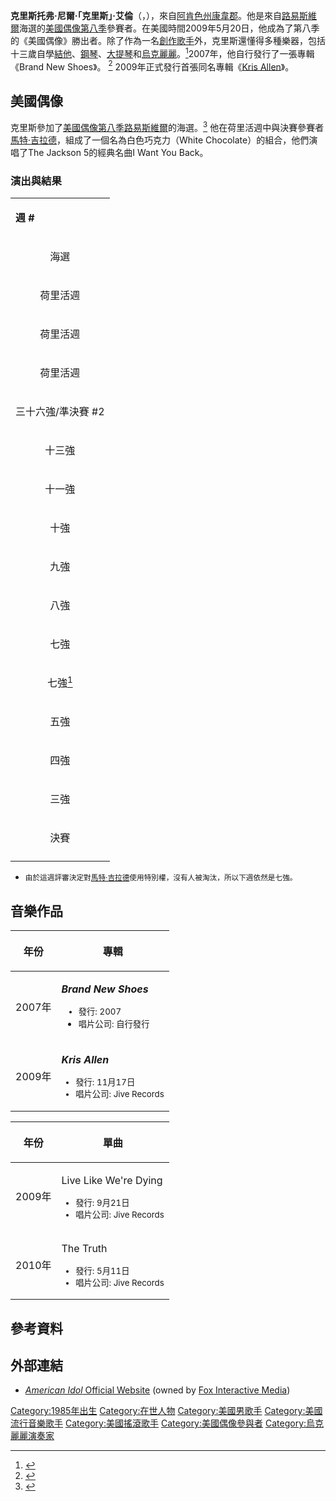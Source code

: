 {{Infobox musical artist 
| Name = 克里斯·艾倫<br />{{lang|en|Kris Allen}}
| Img = Kris Allen in New York City.jpg
| birth_date          = {{birth date and age|mf=yes|1985|6|21}}
| Background = solo_singer
| Alias = 克里斯托弗·尼爾·艾倫<br />{{lang|en|Kristopher Neil Allen}}
| Born = {{birth date and age|mf=yes|1985|6|21}}
| birth_place         = [[美國|美國]][[阿肯色州|阿肯色州]]傑克遜維爾
| origin              = 美國阿肯色州[[康韋縣_(阿肯色州)|康韋郡]]
| Genre = [[流行搖滾|流行搖滾]]、[[靈魂樂|靈魂樂]]
| Instrument = [[歌唱|歌唱]]、[[結他|結他]]、[[鋼琴|鋼琴]]、[[大提琴|大提琴]]、[[烏克麗麗|烏克麗麗]]
| Occupation = [[創作歌手|創作歌手]]、[[音樂家|音樂家]] 
| Years_active = 2007年－
}}

'''克里斯托弗·尼爾·「克里斯」·艾倫'''（{{lang|en|'''Kristopher Neil "Kris" Allen'''}}，{{bd|1985年|6月21日}}），來自[[阿肯色州|阿肯色州]][[康韋縣_(阿肯色州)|康韋郡]]。他是來自[[路易斯維爾_(肯塔基州)|路易斯維爾]]海選的[[美國偶像|美國偶像]][[美國偶像_(第八季)|第八季]]參賽者。在美國時間2009年5月20日，他成為了第八季的《美國偶像》勝出者。除了作為一名[[創作歌手|創作歌手]]外，克里斯還懂得多種樂器，包括十三歲自學[[結他|結他]]、[[鋼琴|鋼琴]]、[[大提琴|大提琴]]和[[烏克麗麗|烏克麗麗]]。<ref>{{cite web|url=http://www.youtube.com/watch?v=rAqJG2HjB9s#t=1m0s|title=Top 13 - Secret Talents|accessdate=2009-03-13|archive-date=2020-08-06|archive-url=https://web.archive.org/web/20200806184654/https://www.youtube.com/watch?v=rAqJG2HjB9s#t=1m0s|dead-url=no}}</ref>2007年，他自行發行了一張專輯《Brand New Shoes》。 <ref>{{Cite web |url=http://www.musicistheheartofoursoul.com/2009/03/kris-allen-brand-new-shoes-ep.html |title=存档副本 |access-date=2009-03-28 |archive-url=https://web.archive.org/web/20120307195642/http://www.musicistheheartofoursoul.com/2009/03/kris-allen-brand-new-shoes-ep.html |archive-date=2012-03-07 |dead-url=yes }}</ref> 2009年正式發行首張同名專輯《[[Kris_Allen|Kris Allen]]》。

== 美國偶像 ==
克里斯參加了[[美國偶像|美國偶像]][[美國偶像_(第八季)|第八季]][[路易斯維爾_(肯塔基州)|路易斯維爾]]的海選。<ref>{{cite web|url=http://www.americanidol.com/contestants/season_8/|title=Top 13 Contestants - Season 8 - American Idol|accessdate=2009-03-08|archive-date=2017-06-03|archive-url=https://web.archive.org/web/20170603052638/http://www.americanidol.com/contestants/season_8|dead-url=no}}</ref> 他在荷里活週中與決賽參賽者[[馬特·吉拉德|馬特·吉拉德]]，組成了一個名為白色巧克力（White Chocolate）的組合，他們演唱了The Jackson 5的經典名曲I Want You Back。

=== 演出與結果 ===
{|class="wikitable" align="left"
|colspan="100" bgcolor="CCCCCC" align="Center"|'''週 #'''
|colspan="100" bgcolor="CCCCCC" align="Center"|'''主題'''
|colspan="100" bgcolor="CCCCCC" align="Center"|'''參賽歌曲'''
|colspan="100" bgcolor="CCCCCC" align="Center"|'''原唱'''
|colspan="100" bgcolor="CCCCCC" align="Center"|'''出場次序 #'''
|colspan="100" bgcolor="CCCCCC" align="Center"|'''結果'''
|-
|colspan="100" align="center" bgcolor="FAF6F6"|海選
|colspan="100" align="center" bgcolor="FAF6F6"|N/A
|colspan="100" align="center" bgcolor="FAF6F6"|A Song for You 
|colspan="100" align="center" bgcolor="FAF6F6"|Leon Russell
|colspan="100" align="center" bgcolor="FAF6F6"|N/A
|colspan="100" align="center" bgcolor="FAF6F6"|安全晉級
|-
|colspan="100" align="center" bgcolor="FAF6F6"|荷里活週
|colspan="100" align="center" bgcolor="FAF6F6"|第一次演出
|colspan="100" align="center" bgcolor="FAF6F6"|未出現
|colspan="100" align="center" bgcolor="FAF6F6"|-
|colspan="100" align="center" bgcolor="FAF6F6"|N/A
|colspan="100" align="center" bgcolor="FAF6F6"|安全晉級
|-
|colspan="100" align="center" bgcolor="FAF6F6"|荷里活週
|colspan="100" align="center" bgcolor="FAF6F6"|小組演出
|colspan="100" align="center" bgcolor="FAF6F6"|I Want You Back
|colspan="100" align="center" bgcolor="FAF6F6"|[[積遜五人組|傑克森五人組]]
|colspan="100" align="center" bgcolor="FAF6F6"|N/A
|colspan="100" align="center" bgcolor="FAF6F6"|安全晉級
|-
|colspan="100" align="center" bgcolor="FAF6F6"|荷里活週
|colspan="100" align="center" bgcolor="FAF6F6"|第二次演出
|colspan="100" align="center" bgcolor="FAF6F6"|Everything
|colspan="100" align="center" bgcolor="FAF6F6"|Michael Bublé
|colspan="100" align="center" bgcolor="FAF6F6"|N/A
|colspan="100" align="center" bgcolor="FAF6F6"|安全晉級
|-
|colspan="100" align="center" bgcolor="FAF6F6"|三十六強/準決賽 #2
|colspan="100" align="center" bgcolor="FAF6F6"|告示牌熱門100歌曲
|colspan="100" align="center" bgcolor="FAF6F6"|[[Man_in_the_Mirror|Man in the Mirror]]
|colspan="100" align="center" bgcolor="FAF6F6"|[[迈克尔·杰克逊|麥可·傑克森]]
|colspan="100" align="center" bgcolor="FAF6F6"|6
|colspan="100" align="center" bgcolor="FAF6F6"|安全晉級
|-
|colspan="100" align="center" bgcolor="FAF6F6"|十三強
|colspan="100" align="center" bgcolor="FAF6F6"|麥可·傑克森
|colspan="100" align="center" bgcolor="FAF6F6"|Remember the Time
|colspan="100" align="center" bgcolor="FAF6F6"|麥可·傑克森
|colspan="100" align="center" bgcolor="FAF6F6"|6
|colspan="100" align="center" bgcolor="FAF6F6"|安全晉級
|-
|colspan="100" align="center" bgcolor="FAF6F6"|十一強
|colspan="100" align="center" bgcolor="FAF6F6"|Grand Ole Opry
|colspan="100" align="center" bgcolor="FAF6F6"|Make You Feel My Love
|colspan="100" align="center" bgcolor="FAF6F6"|[[加斯·布鲁克斯|加斯·布鲁克斯]]<!--Bob Dylan was not a member of the Grand Ole Opry, so listing him does not make sense given the theme.  Garth Brooks is a member of the Grand Ole Opry.-->
|colspan="100" align="center" bgcolor="FAF6F6"|3
|colspan="100" align="center" bgcolor="FAF6F6"|安全晉級
|-
|colspan="100" align="center" bgcolor="FAF6F6"|十強
|colspan="100" align="center" bgcolor="FAF6F6"|[[摩城唱片|摩城唱片]]
|colspan="100" align="center" bgcolor="FAF6F6"|How Sweet It Is (To Be Loved by You)
|colspan="100" align="center" bgcolor="FAF6F6"|[[马文·盖伊|馬文·蓋伊]]
|colspan="100" align="center" bgcolor="FAF6F6"|2
|colspan="100" align="center" bgcolor="FAF6F6"|安全晉級
|-
|colspan="100" align="center" bgcolor="FAF6F6"|九強
|colspan="100" align="center" bgcolor="FAF6F6"|[[iTunes|iTunes]] 一百名
|colspan="100" align="center" bgcolor="FAF6F6"|Ain't No Sunshine
|colspan="100" align="center" bgcolor="FAF6F6"|[[比爾·威瑟斯|比爾·威瑟斯]]
|colspan="100" align="center" bgcolor="FAF6F6"|9
|colspan="100" align="center" bgcolor="FAF6F6"|安全晉級
|-
|colspan="100" align="center" bgcolor="FAF6F6"|八強
|colspan="100" align="center" bgcolor="FAF6F6"|出年年代的歌曲
|colspan="100" align="center" bgcolor="FAF6F6"|All She Wants to Do Is Dance
|colspan="100" align="center" bgcolor="FAF6F6"|Don Henleyers
|colspan="100" align="center" bgcolor="FAF6F6"|2
|colspan="100" align="center" bgcolor="FAF6F6"|安全晉級
|-
|colspan="100" align="center" bgcolor="FAF6F6"|七強
|colspan="100" align="center" bgcolor="FAF6F6"|電影歌曲
|colspan="100" align="center" bgcolor="FAF6F6"|Falling Slowly - Once
|colspan="100" align="center" bgcolor="FAF6F6"|Glen Hansard & Marketa Irglova
|colspan="100" align="center" bgcolor="FAF6F6"|6
|colspan="100" align="center" bgcolor="FAF6F6"|安全晉級
|-
|colspan="100" align="center" bgcolor="FAF6F6"|七強[[#fn_1|<sup>1</sup>]]
|colspan="100" align="center" bgcolor="FAF6F6"|[[迪斯可|迪斯可]]
|colspan="100" align="center" bgcolor="FAF6F6"|She Works Hard For the Money
|colspan="100" align="center" bgcolor="FAF6F6"|[[唐娜·桑默|唐娜·桑默]]
|colspan="100" align="center" bgcolor="FAF6F6"|2
|colspan="100" align="center" bgcolor="FAF6F6"|安全晋级
|-
|colspan="100" align="center" bgcolor="FAF6F6"|五強
|colspan="100" align="center" bgcolor="FAF6F6"|爵士Rat Pack Standards
|colspan="100" align="center" bgcolor="FAF6F6"|The Way You Look Tonight
|colspan="100" align="center" bgcolor="FAF6F6"|[[法蘭·仙納杜拉|法蘭克·辛納屈]]
|colspan="100" align="center" bgcolor="FAF6F6"|1
|colspan="100" align="center" bgcolor="FAF6F6"|Bottom 3 
|-
|colspan="100" align="center" bgcolor="FAF6F6"|四強
|colspan="100" align="center" bgcolor="FAF6F6"|[[搖滾|搖滾]]及二人合唱
|colspan="100" align="center" bgcolor="FAF6F6"|Renegade同[[Danny_Gokey|Danny Gokey]]及Come Together
|colspan="100" align="center" bgcolor="FAF6F6"|Styx及[[The_Beatles|The Beatles]]
|colspan="100" align="center" bgcolor="FAF6F6"|3、4
|colspan="100" align="center" bgcolor="FAF6F6"|安全晉級
|-
|colspan="100" align="center" bgcolor="FAF6F6"|三強
|colspan="100" align="center" bgcolor="FAF6F6"|評委選歌（[[兰道尔·大流士·兰迪·杰克逊|兰道尔·大流士·兰迪·杰克逊]]和[[凯拉·狄奥果笛|凯拉·狄奥果笛]]）及參賽者選歌
|colspan="100" align="center" bgcolor="FAF6F6"|Apologize及Heartless
|colspan="100" align="center" bgcolor="FAF6F6"|[[OneRepublic|OneRepublic]]及坎耶·韦斯特
|colspan="100" align="center" bgcolor="FAF6F6"|2、5
|colspan="100" align="center" bgcolor="FAF6F6"|安全晉級
|-
|colspan="100" align="center" bgcolor="FAF6F6"|決賽
|colspan="100" align="center" bgcolor="FAF6F6"|參賽者選擇 製作人Simon Fuller選歌 加冕歌曲
|colspan="100" align="center" bgcolor="FAF6F6"|Ain't No Sunshine、What's Going On、[[潜力无限|潜力无限]]
|colspan="100" align="center" bgcolor="FAF6F6"|比爾·威瑟斯、馬文·蓋伊、克里斯·艾倫/[[亚当·兰伯特|亚当·兰伯特]]
|colspan="100" align="center" bgcolor="FAF6F6"|2、4、6
|colspan="100" align="center" bgcolor="FAF6F6"|[[冠軍|冠軍]]
|-
|}{{clear}}

* <small>{{fnb|1}} 由於這週評審決定對[[馬特·吉拉德|馬特·吉拉德]]使用特別權，沒有人被淘汰，所以下週依然是七強。</small>

== 音樂作品 ==
{| class="wikitable"
|-
! 年份
! 專輯
|- 
| 2007年
| '''''Brand New Shoes''''' <small>
* 發行: 2007
* 唱片公司: 自行發行</small>
|-
| 2009年
| '''''Kris Allen''''' <small>
* 發行: 11月17日
* 唱片公司: Jive Records
|}

{| class="wikitable"
|-
! 年份
! 單曲
|-
| 2009年
| Live Like We're Dying <small>
* 發行: 9月21日
* 唱片公司: Jive Records
|-
| 2010年
| The Truth <small>
* 發行: 5月11日
* 唱片公司: Jive Records
|}

== 參考資料 ==
{{reflist}}

== 外部連結 ==
* [http://www.americanidol.com/ ''American Idol'' Official Website]{{Wayback|url=http://www.americanidol.com/ |date=20110719040256 }} (owned by [[Fox_Interactive_Media|Fox Interactive Media]])
{{美国偶像胜出者}}
{{美國偶像第八季}}
{{美國偶像}}
{{DEFAULTSORT:Allen, Kris}}

[[Category:1985年出生|Category:1985年出生]]
[[Category:在世人物|Category:在世人物]]
[[Category:美國男歌手|Category:美國男歌手]]
[[Category:美國流行音樂歌手|Category:美國流行音樂歌手]]
[[Category:美國搖滾歌手|Category:美國搖滾歌手]]
[[Category:美國偶像參與者|Category:美國偶像參與者]]
[[Category:烏克麗麗演奏家|Category:烏克麗麗演奏家]]